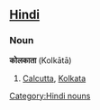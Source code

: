 ==[[Hindi]]==
===Noun===<!-- does hindi have the concept of proper nouns? -->
'''कोलकाता''' (Kolkātā)
#[[Calcutta]], [[Kolkata]]
[[Category:Hindi nouns]]